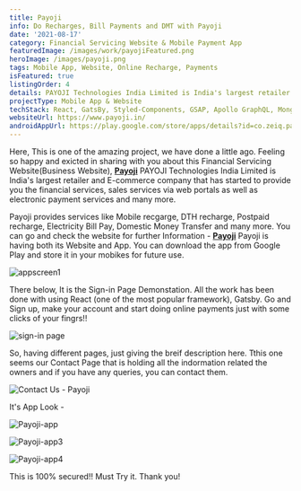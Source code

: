 ```yaml
---
title: Payoji
info: Do Recharges, Bill Payments and DMT with Payoji
date: '2021-08-17'
category: Financial Servicing Website & Mobile Payment App
featuredImage: /images/work/payojiFeatured.png
heroImage: /images/payoji.png
tags: Mobile App, Website, Online Recharge, Payments
isFeatured: true
listingOrder: 4
details: PAYOJI Technologies India Limited is India's largest retailer and E-commerce company that has started to provide you the financial services, sales services via web portals as well as electronic payment services and many more, provided both with its website and app on internet.
projectType: Mobile App & Website
techStack: React, GatsBy, Styled-Components, GSAP, Apollo GraphQL, Mongo DB, Expo
websiteUrl: https://www.payoji.in/
androidAppUrl: https://play.google.com/store/apps/details?id=co.zeiq.payoji&hl=en_US&gl=US
---
```


Here, This is one of the amazing project, we have done a little ago. Feeling so happy and exicted in sharing with you about this Financial Servicing Website(Business Website), **[Payoji](https://www.payoji.in/)**
PAYOJI Technologies India Limited is India's largest retailer and E-commerce company that has started to provide you the financial services, sales services via web portals as well as electronic payment services and many more.

Payoji provides services like Mobile recgarge, DTH recharge, Postpaid recharge, Electricity Bill Pay, Domestic Money Transfer and many more.
You can go and check the website for further Information - **[Payoji](https://www.payoji.in/)**
Payoji is having both its Website and App. You can download the app from Google Play and store it in your mobikes for future use.

![appscreen1](../images/payoji.jpeg)

There below, It is the Sign-in Page Demonstation. All the work has been done with using React (one of the most popular framework), Gatsby.
Go and Sign up, make your account and start doing online payments just with some clicks of your fingrs!!

![sign-in page](../images/payoji-sign-in.jpeg)

So, having different pages, just giving the breif description here.
Tthis one seems our Contact Page that is holding all the indormation related the owners and if you have any queries, you can contact them.

![Contact Us - Payoji](../images/payoji-contact-page.jpeg)

It's App Look -

![Payoji-app](../images/payoji-app.png)

![Payoji-app3](../images/payoji-app3.png)

![Payoji-app4](../images/payoji-app4.png)

This is 100% secured!!
Must Try it.
Thank you!
